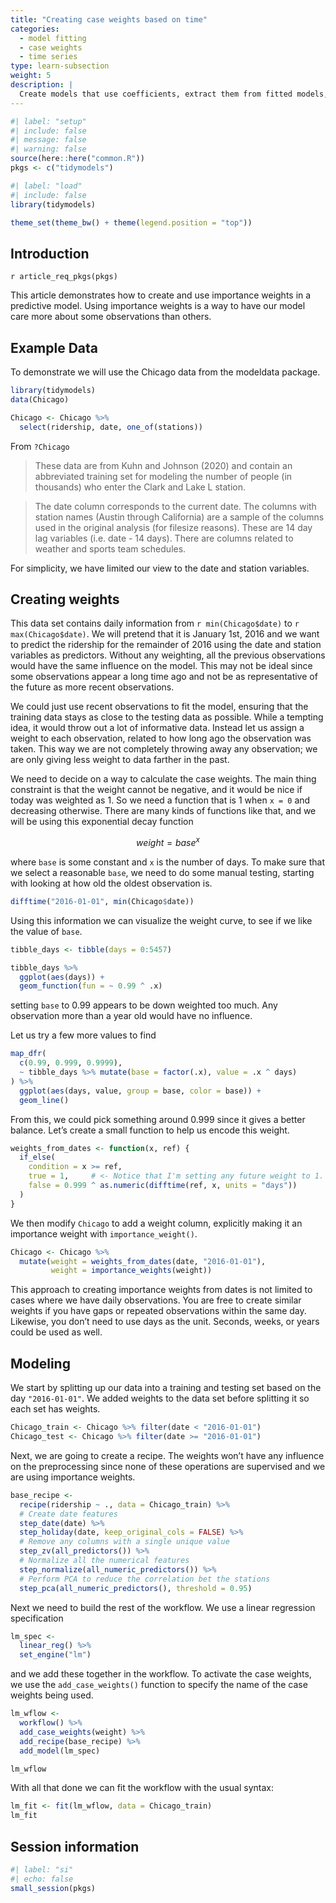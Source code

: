 ```yaml
---
title: "Creating case weights based on time"
categories:
  - model fitting
  - case weights
  - time series
type: learn-subsection
weight: 5
description: | 
  Create models that use coefficients, extract them from fitted models, and visualize them.
---
```


```r
#| label: "setup"
#| include: false
#| message: false
#| warning: false
source(here::here("common.R"))
pkgs <- c("tidymodels")
```
  
```r
#| label: "load"
#| include: false
library(tidymodels)

theme_set(theme_bw() + theme(legend.position = "top"))
```

## Introduction

`r article_req_pkgs(pkgs)`

This article demonstrates how to create and use importance weights in a predictive model. Using importance weights is a way to have our model care more about some observations than others.

## Example Data

To demonstrate we will use the Chicago data from the modeldata package.

```r
library(tidymodels)
data(Chicago)

Chicago <- Chicago %>%
  select(ridership, date, one_of(stations))
```

From `?Chicago`

> These data are from Kuhn and Johnson (2020) and contain an abbreviated training set for modeling the number of people (in thousands) who enter the Clark and Lake L station.

> The date column corresponds to the current date. The columns with station names (Austin through California) are a sample of the columns used in the original analysis (for filesize reasons). These are 14 day lag variables (i.e. date - 14 days). There are columns related to weather and sports team schedules.

For simplicity, we have limited our view to the date and station variables.

## Creating weights

This data set contains daily information from `r min(Chicago$date)` to `r max(Chicago$date)`. We will pretend that it is January 1st, 2016 and we want to predict the ridership for the remainder of 2016 using the date and station variables as predictors. Without any weighting, all the previous observations would have the same influence on the model. This may not be ideal since some observations appear a long time ago and not be as representative of the future as more recent observations. 

We could just use recent observations to fit the model, ensuring that the training data stays as close to the testing data as possible. While a tempting idea, it would throw out a lot of informative data. Instead let us assign a weight to each observation, related to how long ago the observation was taken. This way we are not completely throwing away any observation; we are only giving less weight to data farther in the past. 

We need to decide on a way to calculate the case weights. The main thing constraint is that the weight cannot be negative, and it would be nice if today was weighted as 1. So we need a function that is 1 when `x = 0` and decreasing otherwise. There are many kinds of functions like that, and we will be using this exponential decay function

$$ weight = base ^ x $$

where `base` is some constant and `x` is the number of days. To make sure that we select a reasonable `base`, we need to do some manual testing, starting with looking at how old the oldest observation is.

```r
difftime("2016-01-01", min(Chicago$date))
```

Using this information we can visualize the weight curve, to see if we like the value of `base`.

```r
tibble_days <- tibble(days = 0:5457)

tibble_days %>%
  ggplot(aes(days)) +
  geom_function(fun = ~ 0.99 ^ .x)
```

setting `base` to 0.99 appears to be down weighted too much. Any observation more than a year old would have no influence.

Let us try a few more values to find 

```r
map_dfr(
  c(0.99, 0.999, 0.9999),
  ~ tibble_days %>% mutate(base = factor(.x), value = .x ^ days)
) %>%
  ggplot(aes(days, value, group = base, color = base)) +
  geom_line()
```

From this, we could pick something around 0.999 since it gives a better balance. Let's create a small function to help us encode this weight. 

```r
weights_from_dates <- function(x, ref) {
  if_else(
    condition = x >= ref,
    true = 1,     # <- Notice that I'm setting any future weight to 1.
    false = 0.999 ^ as.numeric(difftime(ref, x, units = "days"))
  )
}
```

We then modify `Chicago` to add a weight column, explicitly making it an importance weight with `importance_weight()`.

```r
Chicago <- Chicago %>%
  mutate(weight = weights_from_dates(date, "2016-01-01"),
         weight = importance_weights(weight))
```

This approach to creating importance weights from dates is not limited to cases where we have daily observations. You are free to create similar weights if you have gaps or repeated observations within the same day. Likewise, you don't need to use days as the unit. Seconds, weeks, or years could be used as well.

## Modeling

We start by splitting up our data into a training and testing set based on the day `"2016-01-01"`. We added weights to the data set before splitting it so each set has weights.

```r
Chicago_train <- Chicago %>% filter(date < "2016-01-01")
Chicago_test <- Chicago %>% filter(date >= "2016-01-01")
```

Next, we are going to create a recipe. The weights won't have any influence on the preprocessing since none of these operations are supervised and we are using importance weights.

```r
base_recipe <-
  recipe(ridership ~ ., data = Chicago_train) %>%
  # Create date features
  step_date(date) %>%
  step_holiday(date, keep_original_cols = FALSE) %>%
  # Remove any columns with a single unique value
  step_zv(all_predictors()) %>%
  # Normalize all the numerical features
  step_normalize(all_numeric_predictors()) %>%
  # Perform PCA to reduce the correlation bet the stations
  step_pca(all_numeric_predictors(), threshold = 0.95)
```

Next we need to build the rest of the workflow. We use a linear regression specification

```r
lm_spec <-
  linear_reg() %>%
  set_engine("lm")
```

and we add these together in the workflow. To activate the case weights, we use the `add_case_weights()` function to specify the name of the case weights being used.

```r
lm_wflow <-
  workflow() %>% 
  add_case_weights(weight) %>%
  add_recipe(base_recipe) %>%
  add_model(lm_spec)

lm_wflow
```

With all that done we can fit the workflow with the usual syntax: 

```r
lm_fit <- fit(lm_wflow, data = Chicago_train)
lm_fit
```

## Session information {#session-info}

```r
#| label: "si"
#| echo: false
small_session(pkgs)
```
